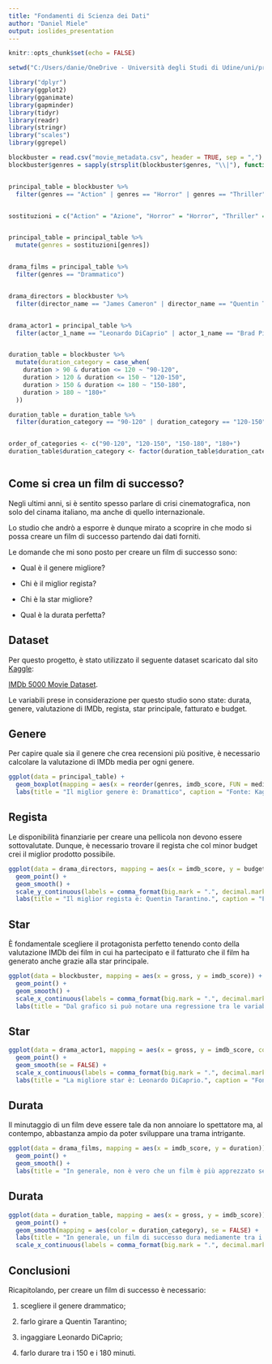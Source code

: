 ---
title: "Fondamenti di Scienza dei Dati"
author: "Daniel Miele"
output: ioslides_presentation
---

```{r setup, include=FALSE}
knitr::opts_chunk$set(echo = FALSE)
```

```{r message=FALSE, warning=FALSE}
setwd("C:/Users/danie/OneDrive - Università degli Studi di Udine/uni/primo anno/data science/RStudio_project")

library("dplyr")
library(ggplot2)
library(gganimate)
library(gapminder)
library(tidyr)
library(readr)
library(stringr)
library("scales")
library(ggrepel)

blockbuster = read.csv("movie_metadata.csv", header = TRUE, sep = ",")
blockbuster$genres = sapply(strsplit(blockbuster$genres, "\\|"), function(x) x[1])


principal_table = blockbuster %>%
  filter(genres == "Action" | genres == "Horror" | genres == "Thriller" | genres == "Comedy" | genres == "Drama" | genres == "Animation" | genres == "Adventure" | genres == "Sci-Fi")


sostituzioni = c("Action" = "Azione", "Horror" = "Horror", "Thriller" = "Thriller", "Comedy" = "Commedia", "Drama" = "Drammatico", "Animation" = "Animazione", "Adventure" = "Avventura", "Sci-Fi" = "Fantascienza")


principal_table = principal_table %>%
  mutate(genres = sostituzioni[genres])


drama_films = principal_table %>%
  filter(genres == "Drammatico")


drama_directors = blockbuster %>%
  filter(director_name == "James Cameron" | director_name == "Quentin Tarantino" | director_name == "Ridley Scott" | director_name == "Christopher Nolan" | director_name == "Steven Spielberg" | director_name == "Martin Scorsese" | director_name == "Clint Eastwood")


drama_actor1 = principal_table %>%
  filter(actor_1_name == "Leonardo DiCaprio" | actor_1_name == "Brad Pitt" | actor_1_name == "Tom Hanks" | actor_1_name == "Johnny Depp" | actor_1_name == "Tom Cruise" | actor_1_name == "Scarlett Johansson" | actor_1_name == "Robert Downey Jr." | actor_1_name == "Kevin Spacey" | actor_1_name == "Emma Stone" | actor_1_name == "Ryan Gosling" | actor_1_name == "Matt Damon")


duration_table = blockbuster %>%
  mutate(duration_category = case_when(
    duration > 90 & duration <= 120 ~ "90-120",
    duration > 120 & duration <= 150 ~ "120-150",
    duration > 150 & duration <= 180 ~ "150-180",
    duration > 180 ~ "180+"
  ))

duration_table = duration_table %>%
  filter(duration_category == "90-120" | duration_category == "120-150" | duration_category == "150-180" | duration_category == "180+")


order_of_categories <- c("90-120", "120-150", "150-180", "180+")
duration_table$duration_category <- factor(duration_table$duration_category, levels = order_of_categories)



```

## Come si crea un film di successo?

Negli ultimi anni, si è sentito spesso parlare di crisi cinematografica, non solo del cinama italiano, ma anche di quello internazionale.

Lo studio che andrò a esporre è dunque mirato a scoprire in che modo si possa creare un film di successo partendo dai dati forniti.

Le domande che mi sono posto per creare un film di successo sono:

- Qual è il genere migliore?

- Chi è il miglior regista?

- Chi è la star migliore?

- Qual è la durata perfetta?

## Dataset

Per questo progetto, è stato utilizzato il seguente dataset scaricato dal sito [Kaggle](https://www.kaggle.com/):

[IMDb 5000 Movie Dataset](https://www.kaggle.com/datasets/carolzhangdc/imdb-5000-movie-dataset).

Le variabili prese in considerazione per questo studio sono state: durata, genere, valutazione di IMDb, regista, star principale, fatturato e budget.

## Genere

Per capire quale sia il genere che crea recensioni più positive, è necessario calcolare la valutazione di IMDb media per ogni genere.

```{r message=FALSE, warning=FALSE}
ggplot(data = principal_table) +
  geom_boxplot(mapping = aes(x = reorder(genres, imdb_score, FUN = median), y = imdb_score)) +
  labs(title = "Il miglior genere è: Dramattico", caption = "Fonte: Kaggle.com", x = "Generi", y = "Valutazione di IMDb", colour = "Generi")
```

## Regista

Le disponibilità finanziarie per creare una pellicola non devono essere sottovalutate. Dunque, è necessario trovare il regista che col minor budget crei il miglior prodotto possibile.

```{r message=FALSE, warning=FALSE}
ggplot(data = drama_directors, mapping = aes(x = imdb_score, y = budget, color = director_name)) +
  geom_point() +
  geom_smooth() +
  scale_y_continuous(labels = comma_format(big.mark = ".", decimal.mark = ",", scale = 1e-6), limits = c(0, 200000000)) +
  labs(title = "Il miglior regista è: Quentin Tarantino.", caption = "Fonte: Kaggle.com", x = "Valutazione di IMDb", y = "Budget in milioni di $", colour = "Registi")
```

## Star

È fondamentale scegliere il protagonista perfetto tenendo conto della valutazione IMDb dei film in cui ha partecipato e il fatturato che il film ha generato anche grazie alla star principale.

```{r message=FALSE, warning=FALSE}
ggplot(data = blockbuster, mapping = aes(x = gross, y = imdb_score)) +
  geom_point() +
  geom_smooth() +
  scale_x_continuous(labels = comma_format(big.mark = ".", decimal.mark = ",", scale = 1e-6)) +
  labs(title = "Dal grafico si può notare una regressione tra le variabili, quindi c'è correlazione.", caption = "Fonte: Kaggle.com", x = "Fatturato in milioni di $", y = "Valutazione di IMDb")
```


## Star

```{r message=FALSE, warning=FALSE}
ggplot(data = drama_actor1, mapping = aes(x = gross, y = imdb_score, color = actor_1_name)) +
  geom_point() +
  geom_smooth(se = FALSE) +
  scale_x_continuous(labels = comma_format(big.mark = ".", decimal.mark = ",", scale = 1e-6)) +
  labs(title = "La migliore star è: Leonardo DiCaprio.", caption = "Fonte: Kaggle.com", x = "Fatturato in milioni di $", y = "Valutazione di IMDb", colour = "Attori")
```

## Durata

Il minutaggio di un film deve essere tale da non annoiare lo spettatore ma, al contempo, abbastanza ampio da poter sviluppare una trama intrigante.

```{r message=FALSE, warning=FALSE}
ggplot(data = drama_films, mapping = aes(x = imdb_score, y = duration)) +
  geom_point() +
  geom_smooth() +
  labs(title = "In generale, non è vero che un film è più apprezzato se dura di più.", caption = "Fonte: Kaggle.com", x = "Valutazione di IMDb", y = "Durata in minuti")
```

## Durata

```{r message=FALSE, warning=FALSE}
ggplot(data = duration_table, mapping = aes(x = gross, y = imdb_score)) +
  geom_point() +
  geom_smooth(mapping = aes(color = duration_category), se = FALSE) +
  labs(title = "In generale, un film di successo dura mediamente tra i 150 e i 180 minuti.", caption = "Fonte: Kaggle.com", x = "Fatturato in milioni di $", y = "Valutazione di IMDb", color = "Intervallo di durata in minuti") +
  scale_x_continuous(labels = comma_format(big.mark = ".", decimal.mark = ",", scale = 1e-6))
```


## Conclusioni

Ricapitolando, per creare un film di successo è necessario:

1. scegliere il genere drammatico;

2. farlo girare a Quentin Tarantino;

3. ingaggiare Leonardo DiCaprio;

4. farlo durare tra i 150 e i 180 minuti.


